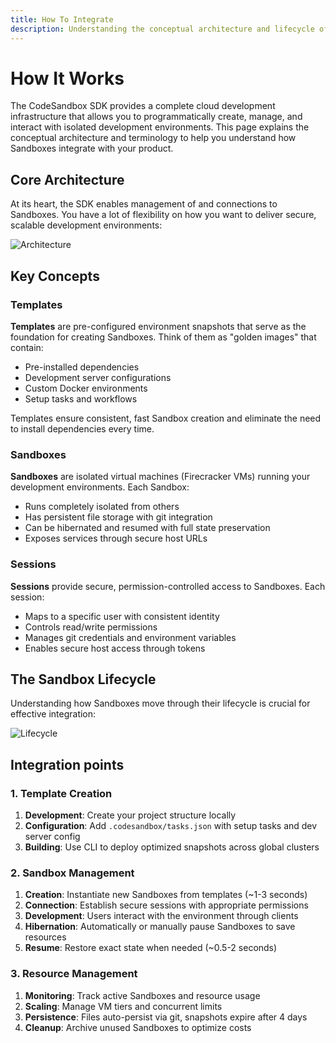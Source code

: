 ```yaml
---
title: How To Integrate
description: Understanding the conceptual architecture and lifecycle of Sandbox management with CodeSandbox SDK.
---
```



# How It Works

The CodeSandbox SDK provides a complete cloud development infrastructure that allows you to programmatically create, manage, and interact with isolated development environments. This page explains the conceptual architecture and terminology to help you understand how Sandboxes integrate with your product.

## Core Architecture

At its heart, the SDK enables management of and connections to Sandboxes. You have a lot of flexibility on how you want to deliver secure, scalable development environments:

![Architecture](./architecture.png)

## Key Concepts

### Templates

**Templates** are pre-configured environment snapshots that serve as the foundation for creating Sandboxes. Think of them as "golden images" that contain:

- Pre-installed dependencies
- Development server configurations
- Custom Docker environments
- Setup tasks and workflows

Templates ensure consistent, fast Sandbox creation and eliminate the need to install dependencies every time.

### Sandboxes

**Sandboxes** are isolated virtual machines (Firecracker VMs) running your development environments. Each Sandbox:

- Runs completely isolated from others
- Has persistent file storage with git integration
- Can be hibernated and resumed with full state preservation
- Exposes services through secure host URLs

### Sessions

**Sessions** provide secure, permission-controlled access to Sandboxes. Each session:

- Maps to a specific user with consistent identity
- Controls read/write permissions
- Manages git credentials and environment variables
- Enables secure host access through tokens

## The Sandbox Lifecycle

Understanding how Sandboxes move through their lifecycle is crucial for effective integration:

![Lifecycle](./lifecycle.png)

## Integration points

### 1. Template Creation

1. **Development**: Create your project structure locally
2. **Configuration**: Add `.codesandbox/tasks.json` with setup tasks and dev server config
3. **Building**: Use CLI to deploy optimized snapshots across global clusters

### 2. Sandbox Management

1. **Creation**: Instantiate new Sandboxes from templates (~1-3 seconds)
2. **Connection**: Establish secure sessions with appropriate permissions
3. **Development**: Users interact with the environment through clients
4. **Hibernation**: Automatically or manually pause Sandboxes to save resources
5. **Resume**: Restore exact state when needed (~0.5-2 seconds)

### 3. Resource Management

1. **Monitoring**: Track active Sandboxes and resource usage
2. **Scaling**: Manage VM tiers and concurrent limits
3. **Persistence**: Files auto-persist via git, snapshots expire after 4 days
4. **Cleanup**: Archive unused Sandboxes to optimize costs
